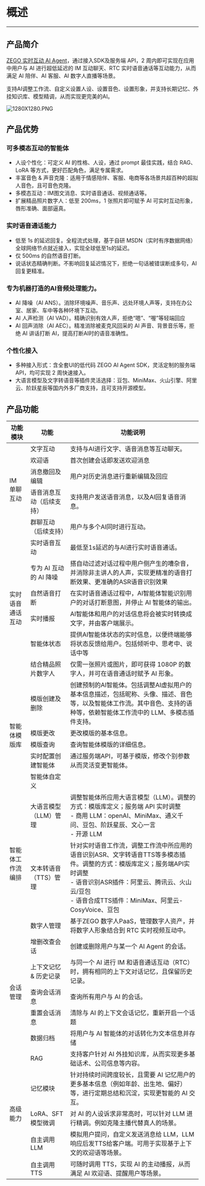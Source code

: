# 概述

--- 

## 产品简介

[ZEGO 实时互动 AI Agent](https://www.zego.im/solution/ai-companion)，通过接入SDK及服务端 API，2 周内即可实现在应用中用户与 AI 进行超低延迟的 IM 互动聊天、RTC 实时语音通话等互动能力，从而满足 AI 陪伴、AI 客服、AI 数字人直播等场景。

支持AI调整工作流、自定义设置人设、设置音色、设置形象，并支持长期记忆、外挂知识库、模型精调，从而实现更完美的AI。

<Frame width="auto" height="auto">
  <img src="https://media-resource.spreading.io/docuo/workspace740/af061ebc6eaf0f12ae9e7f72235bd04e/ca82eee147.PNG" alt="1280X1280.PNG"/>
</Frame>

## 产品优势

### 可多模态互动的智能体
- 人设个性化：可定义 AI 的性格、人设，通过 prompt 最佳实践，结合 RAG、LoRA 等方式，更好匹配角色，满足专属需求。
- 丰富音色 & 声音克隆：适用于情感陪伴、客服、电商等各场景共超百种的超拟人音色，且可音色克隆。
- 多模态互动：IM图文消息、实时语音通话、视频通话等。
- 扩展精品照片数字人：低至 200ms，1 张照片即可赋予 AI 可实时互动形象，唇形准确、面部逼真。

### 实时语音通话能力
- 低至 1s 的延迟回复。全程流式处理，基于自研 MSDN（实时有序数据网络）全球网络节点就近接入，实现全球低至1s的延迟。
- 仅 500ms 的自然语音打断。
- 说话状态精确判断。不影响回复延迟情况下，拒绝一句话被错误断成多句，AI回复更精准。

### 专为机器打造的AI音频处理能力。
- AI 降噪（AI ANS）。消除环境噪声、音乐声、远处环境人声等，支持在办公室、居家、车中等各种环境下互动。
- AI 人声检测（AI VAD）。精确识别有效人声，拒绝“嗯”、“喔”等轻端回应
- AI 回声消除（AI AEC）。精准消除被麦克风回采的 AI 声音、背景音乐等，拒绝 AI 讲话打断 AI，提高打断AI时的语音准确性。

### 个性化接入
- 多种接入形式：含全套UI的低代码 ZEGO AI Agent SDK，灵活定制的服务端 API，均可实现 2 周快速接入。
- 大语言模型及文字转语音等插件灵活选择：豆包、MiniMax、火山引擎、阿里云、阶跃星辰等国内外多厂商支持，且可支持开源模型。


## 产品功能

<table>
  <thead>
    <tr>
      <th>功能模块</th>
      <th>功能</th>
      <th>功能说明</th>
    </tr>
  </thead>
  <tbody>
    <tr>
      <td rowspan="5">IM 单聊互动</td>
      <td>文字互动</td>
      <td>支持与AI进行文字、语音消息等互动聊天。</td>
    </tr>
    <tr>
      <td>欢迎语</td>
      <td>首次创建会话即发送欢迎消息</td>
    </tr>
    <tr>
      <td>消息撤回及编辑</td>
      <td>用户对历史消息进行重新编辑及回应</td>
    </tr>
    <tr>
      <td>语音消息互动（后续支持）</td>
      <td>支持用户发送语音消息，以及AI回复语音消息。</td>
    </tr>
    <tr>
      <td>群聊互动（后续支持）</td>
      <td>用户与多个AI同时进行互动。</td>
    </tr>
    <tr>
      <td rowspan="6">实时语音通话互动</td>
      <td>实时语音互动</td>
      <td>最低至1s延迟的与AI进行实时语音通话。</td>
    </tr>
    <tr>
      <td>专为 AI 互动的 AI 降噪</td>
      <td>搭自动过滤对话过程中用户侧产生的嘈杂音，并消除非主讲人的人声，实现更精准的语音打断效果、更准确的ASR语音识别效果</td>
    </tr>
    <tr>
      <td>自然语音打断</td>
      <td>在实时语音通话过程中，AI智能体智能识别用户的对话打断意图，并停止 AI 智能体的输出。</td>
    </tr>
    <tr>
      <td>实时播报</td>
      <td>AI智能体和用户的对话信息将会被实时转换成文字，并由客户端展示。</td>
    </tr>
    <tr>
      <td>智能体状态</td>
      <td>提供AI智能体状态的实时信息，以便终端能够将状态反馈给用户。包括倾听中、思考中、说话中等</td>
    </tr>
    <tr>
      <td>结合精品照片数字人</td>
      <td>仅需一张照片或图片，即可获得 1080P 的数字人，并可在语音通话时赋予 AI 形象。</td>
    </tr>
    <tr>
      <td rowspan="5">智能体模版库</td>
      <td>模版创建及删除</td>
      <td>创建预制的AI智能体。包括调整AI虚拟用户的基本信息描述，包括昵称、头像、描述、音色等，以及智能体工作流。其中音色、支持的语种等，依赖智能体工作流中的 LLM、多模态插件支持。</td>
    </tr>
    <tr>
      <td>模版更改</td>
      <td>更改模版的基本信息。</td>
    </tr>
    <tr>
      <td>模版查询</td>
      <td>查询智能体模版的详细信息。</td>
    </tr>
    <tr>
      <td>实时配置创建智能体</td>
      <td>通过服务端API，可基于模版，修改个别参数从而灵活变更智能体。</td>
    </tr>
    <tr>
      <td>智能体自定义</td>
      <td></td>
    </tr>
    <tr>
      <td rowspan="3">智能体工作流编排</td>
      <td>大语言模型（LLM）管理</td>
      <td>调整智能体所应用大语言模型（LLM）。调整的方式：模版库定义；服务端 API 实时调整<br/>- 商用 LLM：openAI、MiniMax、通义千问、豆包、阶跃星辰、文心一言<br/>- 开源 LLM</td>
    </tr>
    <tr>
      <td>文本转语音（TTS）管理</td>
      <td>针对实时语音工作流，调整工作流中所应用的语音识别ASR、文字转语音TTS等多模态插件。调整的方式：模版库定义；服务端API实时调整<br/>- 语音识别ASR插件：阿里云、腾讯云、火山云/豆包<br/>- 语音合成TTS插件：MiniMax、阿里云-CosyVoice、豆包</td>
    </tr>
    <tr>
      <td>数字人管理</td>
      <td>基于ZEGO 数字人PaaS，管理数字人资产，并将数字人形象结合到 RTC 实时视频互动中。</td>
    </tr>
    <tr>
      <td rowspan="5">会话管理</td>
      <td>增删改查会话</td>
      <td>创建或删除用户与某一个 AI Agent 的会话。</td>
    </tr>
    <tr>
      <td>上下文记忆 & 历史记录</td>
      <td>与同一个 AI 进行 IM 和语音通话互动（RTC）时，拥有相同的上下文对话记忆，且保留历史记录。</td>
    </tr>
    <tr>
      <td>查询会话消息</td>
      <td>查询所有用户与 AI 的会话。</td>
    </tr>
    <tr>
      <td>重置会话消息</td>
      <td>清除与 AI 的上下文会话记忆，重新开启一个话题</td>
    </tr>
    <tr>
      <td>数据归档</td>
      <td>将用户与 AI 智能体的对话转化为文本信息并存储</td>
    </tr>
    <tr>
      <td rowspan="5">高级能力</td>
      <td>RAG</td>
      <td>支持客户针对 AI 外挂知识库，从而实现更多基础话术、公司信息等内容。</td>
    </tr>
    <tr>
      <td>记忆模块</td>
      <td>针对持续时间跨度较长，且需要 AI 记忆用户的更多基本信息（例如年龄、出生地、偏好）等，进行定期总结和沉淀，实现更智能的 AI 交互。</td>
    </tr>
    <tr>
      <td>LoRA、SFT 模型微调</td>
      <td>对 AI 的人设诉求非常高时，可以针对 LLM 进行精调。例如克隆主播代替真人的场景。</td>
    </tr>
    <tr>
      <td>自主调用LLM</td>
      <td>模拟用户提问，自定义发送消息给 LLM，LLM 响应后发TTS给客户端。可用于实现基于上下文的欢迎语等场景。</td>
    </tr>
    <tr>
      <td>自主调用TTS</td>
      <td>可随时调用 TTS，实现 AI 的主动播报，从而满足 AI 欢迎语、提醒用户等场景。</td>
    </tr>
  </tbody>
</table>
